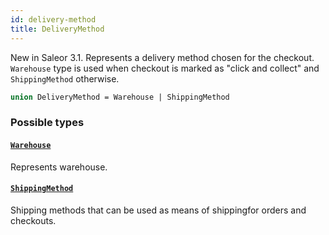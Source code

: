```yaml
---
id: delivery-method
title: DeliveryMethod
---
```


New in Saleor 3.1. Represents a delivery method chosen for the checkout. `Warehouse` type is used when checkout is marked as "click and collect" and `ShippingMethod` otherwise.

```graphql
union DeliveryMethod = Warehouse | ShippingMethod
```

### Possible types

#### [`Warehouse`](../../../developer/api-reference/objects/warehouse)

Represents warehouse.

#### [`ShippingMethod`](../../../developer/api-reference/objects/shipping-method)

Shipping methods that can be used as means of shippingfor orders and checkouts.
